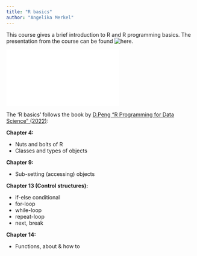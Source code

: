 ```yaml
---
title: "R basics"
author: "Angelika Merkel"
---
```


This course gives a brief introduction to R and R programming basics. The presentation from the course can be found ![here]("data/Introduction_to_R.pdf"). 

<embed src="data/Introduction_to_R.pdf" type=application/pdf>

The 'R basics' follows the book by [D.Peng "R Programming for Data Science" (2022)](https://bookdown.org/rdpeng/rprogdatascience/):



**Chapter 4:** ​

* Nuts and bolts of R​
* Classes and types of objects​

**Chapter 9:**​

* Sub-setting (accessing) objects​

**Chapter 13 (Control structures):**​

* if-else conditional
* for-loop
* while-loop
* repeat-loop
* next, break​

**Chapter 14:**​

* Functions, about & how to